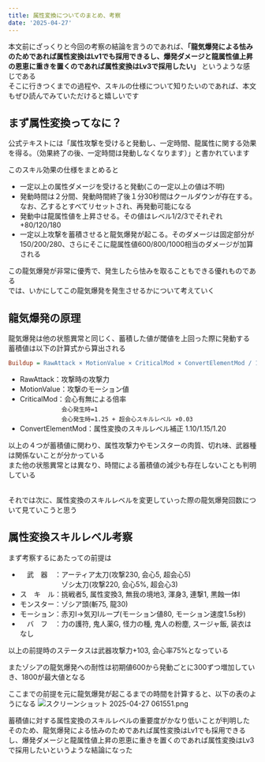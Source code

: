 ```yaml
---
title: 属性変換についてのまとめ、考察
date: '2025-04-27'
---
```

本文前にざっくりと今回の考察の結論を言うのであれば、**「龍気爆発による怯みのためであれば属性変換はLv1でも採用できるし、爆発ダメージと龍属性値上昇の恩恵に重きを置くのであれば属性変換はLv3で採用したい」** というような感じである<br />
そこに行きつくまでの過程や、スキルの仕様について知りたいのであれば、本文もぜひ読んでみていただけると嬉しいです

## まず属性変換ってなに？
公式テキストには「属性攻撃を受けると発動し、一定時間、龍属性に関する効果を得る。（効果終了の後、一定時間は発動しなくなります）」と書かれています

このスキル効果の仕様をまとめると
- 一定以上の属性ダメージを受けると発動(この一定以上の値は不明)
- 発動時間は２分間、発動時間終了後１分30秒間はクールダウンが存在する。なお、乙するとすべてリセットされ、再発動可能になる
- 発動中は龍属性値を上昇させる。その値はレベル1/2/3でそれぞれ+80/120/180
- 一定以上攻撃を蓄積させると龍気爆発が起こる。そのダメージは固定部分が150/200/280、さらにそこに龍属性値600/800/1000相当のダメージが加算される

この龍気爆発が非常に優秀で、発生したら怯みを取ることもできる優れものである<br />
では、いかにしてこの龍気爆発を発生させるかについて考えていく

## 龍気爆発の原理
龍気爆発は他の状態異常と同じく、蓄積した値が閾値を上回った際に発動する<br />
蓄積値は以下の計算式から算出される<br />
```ini
Buildup = RawAttack × MotionValue × CriticalMod × ConvertElementMod / 100
```
- RawAttack：攻撃時の攻撃力
- MotionValue：攻撃のモーション値
- CriticalMod：会心有無による倍率<br />　　　　　　`会心発生時=1`<br />　　　　　　`会心発生時=1.25 + 超会心スキルレベル ×0.03`
- ConvertElementMod：属性変換のスキルレベル補正 1.10/1.15/1.20

以上の４つが蓄積値に関わり、属性攻撃力やモンスターの肉質、切れ味、武器種は関係ないことが分かっている<br />
また他の状態異常とは異なり、時間による蓄積値の減少も存在しないことも判明している<br /><br />

それでは次に、属性変換のスキルレベルを変更していった際の龍気爆発回数について見ていこうと思う

## 属性変換スキルレベル考察
まず考察するにあたっての前提は
- 　武　器　：アーティア太刀(攻撃230, 会心5, 超会心5) <br /> 　　　　　　ゾシ太刀(攻撃220, 会心5%, 超会心3)
- ス　キ　ル：挑戦者5, 属性変換3, 無我の境地3, 渾身3, 連撃1, 黒蝕一体Ⅰ
- モンスター：ゾシア頭(斬75, 龍30)
- モーション：赤刃Ⅰ→気刃Ⅰループ(モーション値80, モーション速度1.5s秒)
- 　バ　フ　：力の護符, 鬼人薬G, 怪力の種, 鬼人の粉塵, スージャ飯, 装衣はなし

以上の前提時のステータスは武器攻撃力+103, 会心率75%となっている

またゾシアの龍気爆発への耐性は初期値600から発動ごとに300ずつ増加していき、1800が最大値となる<br />

ここまでの前提を元に龍気爆発が起こるまでの時間を計算すると、以下の表のようになる
![スクリーンショット 2025-04-27 061551.png](/uploads/gt9qdb7wf78zaljsvnwlkflz5.png)

蓄積値に対する属性変換のスキルレベルの重要度がかなり低いことが判明した<br />
そのため、龍気爆発による怯みのためであれば属性変換はLv1でも採用できるし、爆発ダメージと龍属性値上昇の恩恵に重きを置くのであれば属性変換はLv3で採用したいというような結論になった









